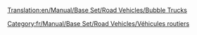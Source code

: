 [[Translation:en/Manual/Base Set/Road Vehicles/Bubble Trucks]]

{{fr/Manual/Base Set/Road Vehicles/Vehicule routier|nom=Camion de bulles MightyMover
|img=en/Manual/Base Set/Road Vehicles/MightyMover Bubble.gif
|prix=4 797£ (9 594$)
|vitesse=48 km/h (30 mph)
|annualite=422£ (844$)
|design=1935
|vie=15
|capacite=17 bulles
}}
{{fr/Manual/Base Set/Road Vehicles/Vehicule routier|nom=Camion de bulles Powernaught
|img=en/Manual/Base Set/Road Vehicles/Powernaught bubble.gif
|prix=6 054£ (12 108$)
|vitesse=88 km/h (55 mph)
|annualite=790£ (1 580$)
|design=1977
|vie=15
|capacite=19 bulles
}}
{{fr/Manual/Base Set/Road Vehicles/Vehicule routier|nom=Camion de bulles Wizzowow
|img=en/Manual/Base Set/Road Vehicles/Wizzowow Bubble.gif
|prix=6 481£ (12 962$)
|vitesse=112 km/h (70 mph)
|annualite=1 131£ (2 262$)
|design=2011
|vie=15
|capacite=22 bulles
}}
[[Category:fr/Manual/Base Set/Road Vehicles/Véhicules routiers]]